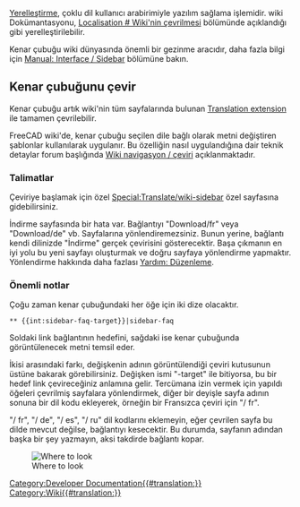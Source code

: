 <languages/>
<div class="mw-translate-fuzzy">
[[Localisation/tr|Yerelleştirme]], çoklu dil kullanıcı arabirimiyle yazılım sağlama işlemidir.
wiki Dokümantasyonu, [[Localisation # Wiki'nin çevrilmesi]] bölümünde açıklandığı gibi yerelleştirilebilir.
</div>

Kenar çubuğu wiki dünyasında önemli bir gezinme aracıdır, daha fazla bilgi için [http://www.mediawiki.org/wiki/Manual:Interface/Sidebar Manual: Interface / Sidebar] bölümüne bakın.

<span id="Translate_the_sidebar"></span>
== Kenar çubuğunu çevir ==

Kenar çubuğu artık wiki'nin tüm sayfalarında bulunan [http://www.mediawiki.org/wiki/Help:Extension:Translate Translation extension] ile tamamen çevrilebilir.

<div class="mw-translate-fuzzy">
FreeCAD wiki'de, kenar çubuğu seçilen dile bağlı olarak metni değiştiren şablonlar kullanılarak uygulanır.
Bu özelliğin nasıl uygulandığına dair teknik detaylar forum başlığında [http://forum.freecadweb.org/viewtopic.php?f=21&t=9687&start=10#p80441 Wiki navigasyon / çeviri] açıklanmaktadır.
</div>

<span id="Instructions"></span>
=== Talimatlar ===

Çeviriye başlamak için özel [[Special:Translate/wiki-sidebar]] özel sayfasına gidebilirsiniz.

İndirme sayfasında bir hata var. Bağlantıyı "Download/fr" veya "Download/de" vb. Sayfalarına yönlendiremezsiniz. Bunun yerine, bağlantı kendi dilinizde "İndirme" gerçek çevirisini gösterecektir.
Başa çıkmanın en iyi yolu bu yeni sayfayı oluşturmak ve doğru sayfaya yönlendirme yapmaktır. Yönlendirme hakkında daha fazlası [[Help:Editing/tr|Yardım: Düzenleme]].

<span id="Important_notes"></span>
=== Önemli notlar ===

Çoğu zaman kenar çubuğundaki her öğe için iki dize olacaktır.

 <nowiki>** {{int:sidebar-faq-target}}|sidebar-faq</nowiki>

Soldaki link bağlantının hedefini, sağdaki ise kenar çubuğunda görüntülenecek metni temsil eder.

İkisi arasındaki farkı, değişkenin adının görüntülendiği çeviri kutusunun üstüne bakarak görebilirsiniz.
Değişken ismi "-target" ile bitiyorsa, bu bir hedef link çevireceğiniz anlamına gelir. Tercümana izin vermek için yapıldı
öğeleri çevrilmiş sayfalara yönlendirmek, diğer bir deyişle sayfa adının sonuna bir dil kodu ekleyerek, örneğin bir Fransızca çeviri için "/ fr".

"/ fr", "/ de", "/ es", "/ ru" dil kodlarını eklemeyin, eğer çevrilen sayfa bu dilde mevcut değilse, bağlantıyı kesecektir.
Bu durumda, sayfanın adından başka bir şey yazmayın, aksi takdirde bağlantı kopar.

[[File:Translate-sidebar-instruction.png|left|Where to look]]

[[Category:Developer Documentation{{#translation:}}]]
[[Category:Wiki{{#translation:}}]]
{{clear}}